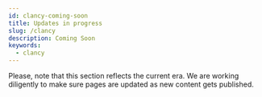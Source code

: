 ```yaml
---
id: clancy-coming-soon
title: Updates in progress
slug: /clancy
description: Coming Soon
keywords:
  - clancy
---
```


Please, note that this section reflects the current era. We are working diligently to make sure pages are updated as new content gets published.



